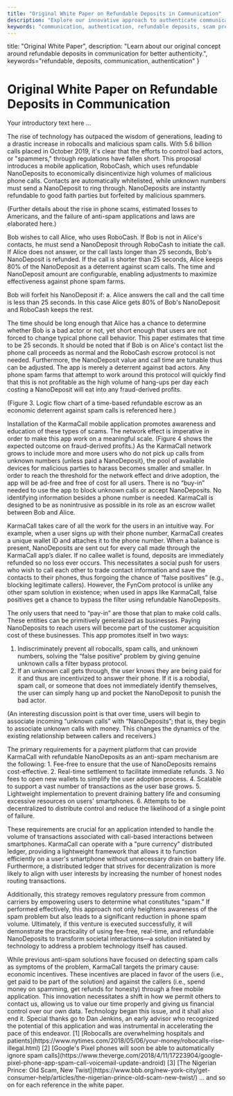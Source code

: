 ```yaml
---
title: "Original White Paper on Refundable Deposits in Communication"
description: "Explore our innovative approach to authenticate communications using refundable deposits."
keywords: "communication, authentication, refundable deposits, scam prevention"
---
```




  title: "Original White Paper",
  description:
    "Learn about our original concept around refundable deposits in communication for better authenticity.",
    keywords="refundable, deposits, communication, authentication"
}


<Wrapper seo={meta}>

# Original White Paper on Refundable Deposits in Communication

Your introductory text here ...

<CollapsibleSection title="Introduction">
The rise of technology has outpaced the wisdom of generations, leading to a drastic increase in robocalls and malicious spam calls. With 5.6 billion calls placed in October 2019, it's clear that the efforts to control bad actors, or "spammers," through regulations have fallen short. This proposal introduces a mobile application, RoboCash, which uses refundable NanoDeposits to economically disincentivize high volumes of malicious phone calls. Contacts are automatically whitelisted, while unknown numbers must send a NanoDeposit to ring through. NanoDeposits are instantly refundable to good faith parties but forfeited by malicious spammers.

(Further details about the rise in phone scams, estimated losses to Americans, and the failure of anti-spam applications and laws are elaborated here.)
</CollapsibleSection>

<CollapsibleSection title="The Method">
Bob wishes to call Alice, who uses RoboCash. If Bob is not in Alice's contacts, he must send a NanoDeposit through RoboCash to initiate the call. If Alice does not answer, or the call lasts longer than 25 seconds, Bob's NanoDeposit is refunded. If the call is shorter than 25 seconds, Alice keeps 80% of the NanoDeposit as a deterrent against scam calls. The time and NanoDeposit amount are configurable, enabling adjustments to maximize effectiveness against phone spam farms.

Bob will forfeit his NanoDeposit if:
a. Alice answers the call and the call time is less than 25 seconds. In this case Alice gets 80% of Bob's NanoDeposit and RoboCash keeps the rest.

The time should be long enough that Alice has a chance to determine whether Bob is a bad actor or not, yet short enough that users are not forced to change typical phone call behavior. This paper estimates that time to be 25 seconds. It should be noted that if Bob is on Alice's contact list the phone call proceeds as normal and the RoboCash escrow protocol is not needed. Furthermore, the NanoDeposit value and call time are tunable thus can be adjusted. The app is merely a deterrent against bad actors. Any phone spam farms that attempt to work around this protocol will quickly find that this is not profitable as the high volume of hang-ups per day each costing a NanoDeposit will eat into any fraud-derived profits.

(Figure 3. Logic flow chart of a time-based refundable escrow as an economic deterrent against spam calls is referenced here.)
</CollapsibleSection>

<CollapsibleSection title="Discussion">
Installation of the KarmaCall mobile application promotes awareness and education of these types of scams. The network effect is imperative in order to make this app work on a meaningful scale. (Figure 4 shows the expected outcome on fraud-derived profits.) As the KarmaCall network grows to include more and more users who do not pick up calls from unknown numbers (unless paid a NanoDeposit), the pool of available devices for malicious parties to harass becomes smaller and smaller. In order to reach the threshold for the network effect and drive adoption, the app will be ad-free and free of cost for all users. There is no “buy-in” needed to use the app to block unknown calls or accept NanoDeposits. No identifying information besides a phone number is needed. KarmaCall is designed to be as nonintrusive as possible in its role as an escrow wallet between Bob and Alice.

KarmaCall takes care of all the work for the users in an intuitive way. For example, when a user signs up with their phone number, KarmaCall creates a unique wallet ID and attaches it to the phone number. When a balance is present, NanoDeposits are sent out for every call made through the KarmaCall app’s dialer. If no callee wallet is found, deposits are immediately refunded so no loss ever occurs. This necessitates a social push for users who wish to call each other to trade contact information and save the contacts to their phones, thus forgoing the chance of “false positives” (e.g., blocking legitimate callers). However, the FynCom protocol is unlike any other spam solution in existence; when used in apps like KarmaCall, false positives get a chance to bypass the filter using refundable NanoDeposits.

The only users that need to “pay-in” are those that plan to make cold calls. These entities can be primitively generalized as businesses. Paying NanoDeposits to reach users will become part of the customer acquisition cost of these businesses. This app promotes itself in two ways:

1. Indiscriminately prevent all robocalls, spam calls, and unknown numbers, solving the “false positive” problem by giving genuine unknown calls a filter bypass protocol.
2. If an unknown call gets through, the user knows they are being paid for it and thus are incentivized to answer their phone. If it is a robodial, spam call, or someone that does not immediately identify themselves, the user can simply hang up and pocket the NanoDeposit to punish the bad actor.

(An interesting discussion point is that over time, users will begin to associate incoming “unknown calls” with “NanoDeposits”; that is, they begin to associate unknown calls with money. This changes the dynamics of the existing relationship between callers and receivers.)
</CollapsibleSection>


<CollapsibleSection title="Requirements">
The primary requirements for a payment platform that can provide KarmaCall with refundable NanoDeposits as an anti-spam mechanism are the following:
1. Fee-free to ensure that the use of NanoDeposits remains cost-effective.
2. Real-time settlement to facilitate immediate refunds.
3. No fees to open new wallets to simplify the user adoption process.
4. Scalable to support a vast number of transactions as the user base grows.
5. Lightweight implementation to prevent draining battery life and consuming excessive resources on users' smartphones.
6. Attempts to be decentralized to distribute control and reduce the likelihood of a single point of failure.

These requirements are crucial for an application intended to handle the volume of transactions associated with call-based interactions between smartphones. KarmaCall can operate with a "pure currency" distributed ledger, providing a lightweight framework that allows it to function efficiently on a user's smartphone without unnecessary drain on battery life. Furthermore, a distributed ledger that strives for decentralization is more likely to align with user interests by increasing the number of honest nodes routing transactions.

Additionally, this strategy removes regulatory pressure from common carriers by empowering users to determine what constitutes "spam." If performed effectively, this approach not only heightens awareness of the spam problem but also leads to a significant reduction in phone spam volume. Ultimately, if this venture is executed successfully, it will demonstrate the practicality of using fee-free, real-time, and refundable NanoDeposits to transform societal interactions—a solution initiated by technology to address a problem technology itself has caused.
</CollapsibleSection>


<CollapsibleSection title="Conclusions">
While previous anti-spam solutions have focused on detecting spam calls as symptoms of the problem, KarmaCall targets the primary cause: economic incentives. These incentives are placed in favor of the users (i.e., get paid to be part of the solution) and against the callers (i.e., spend money on spamming, get refunds for honesty) through a free mobile application. This innovation necessitates a shift in how we permit others to contact us, allowing us to value our time properly and giving us financial control over our own data. Technology began this issue, and it shall also end it.
</CollapsibleSection>

<CollapsibleSection title="Acknowledgements">
Special thanks go to Dan Jenkins, an early advisor who recognized the potential of this application and was instrumental in accelerating the pace of this endeavor.
</CollapsibleSection>



<CollapsibleSection title="References">
[1] [Robocalls are overwhelming hospitals and patients](https://www.nytimes.com/2018/05/06/your-money/robocalls-rise-illegal.html)
[2] [Google's Pixel phones will soon be able to automatically ignore spam calls](https://www.theverge.com/2018/4/11/17223904/google-pixel-phone-app-spam-call-voicemail-update-android)
[3] [The Nigerian Prince: Old Scam, New Twist](https://www.bbb.org/new-york-city/get-consumer-help/articles/the-nigerian-prince-old-scam-new-twist/)
... and so on for each reference in the white paper.
</CollapsibleSection>

<Wrapper>